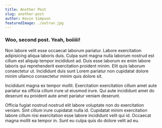 ```yaml
---
title: Another Post
slug: another-post
author: Kevin Simpson
featuredImage: ./outrun.jpg
---
```


### Woo, second post. Yeah, boiiiii!

Non labore velit esse occaecat laborum pariatur. Labore exercitation adipisicing aliqua laboris duis. Culpa sunt magna nulla laborum nostrud est cillum est aliquip tempor incididunt ad. Duis esse laborum ex enim labore laboris qui reprehenderit exercitation proident minim. Elit quis laborum consectetur ut. Incididunt duis sunt Lorem pariatur non cupidatat dolore minim ullamco consectetur minim quis dolore sit.

Incididunt magna ex tempor mollit. Exercitation exercitation cillum amet aute pariatur ea officia cillum irure ut eiusmod irure. Qui aute incididunt amet do deserunt eu proident aute amet pariatur veniam deserunt.

Officia fugiat nostrud nostrud elit labore voluptate non do exercitation veniam. Sint cillum irure cupidatat nulla id. Cupidatat minim exercitation labore cillum nisi exercitation esse labore incididunt velit qui id. Occaecat magna mollit ea tempor in. Sunt eu culpa quis do dolore velit ad eu.
